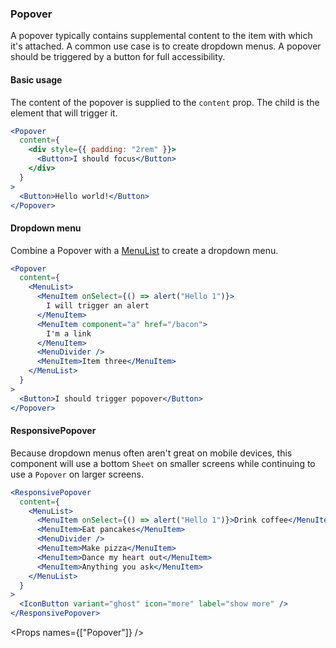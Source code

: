 
<Nav title="Popover" />
<SEO title="Popover" />

<Container>
<Article sidebar={[
  { id: 'Popover', name: 'Popover'},
  { id: 'Basic usage', name: 'Basic usage' },
  { id: 'Dropdown menu', name: 'Dropdown menu' },
  { id: 'ResponsivePopover', name: 'Responsive popover'},
  { id: 'Props', name: 'Props'}
]}>

# Popover

A popover typically contains supplemental content to the item with which it's attached. A common use case is to create dropdown menus. A popover should be triggered by a button for full accessibility.

#### Basic usage

The content of the popover is supplied to the `content` prop. The child is the element that will trigger it.

```jsx
<Popover
  content={
    <div style={{ padding: "2rem" }}>
      <Button>I should focus</Button>
    </div>
  }
>
  <Button>Hello world!</Button>
</Popover>
```

#### Dropdown menu

Combine a Popover with a [MenuList](/components/menu) to create a dropdown menu.

```jsx
<Popover
  content={
    <MenuList>
      <MenuItem onSelect={() => alert("Hello 1")}>
        I will trigger an alert
      </MenuItem>
      <MenuItem component="a" href="/bacon">
        I'm a link
      </MenuItem>
      <MenuDivider />
      <MenuItem>Item three</MenuItem>
    </MenuList>
  }
>
  <Button>I should trigger popover</Button>
</Popover>
```

#### ResponsivePopover

Because dropdown menus often aren't great on mobile devices, this component will use a bottom `Sheet` on smaller screens while continuing to use a `Popover` on larger screens.

```jsx
<ResponsivePopover
  content={
    <MenuList>
      <MenuItem onSelect={() => alert("Hello 1")}>Drink coffee</MenuItem>
      <MenuItem>Eat pancakes</MenuItem>
      <MenuDivider />
      <MenuItem>Make pizza</MenuItem>
      <MenuItem>Dance my heart out</MenuItem>
      <MenuItem>Anything you ask</MenuItem>
    </MenuList>
  }
>
  <IconButton variant="ghost" icon="more" label="show more" />
</ResponsivePopover>
```

<Props names={["Popover"]} />

</Article>
</Container>
